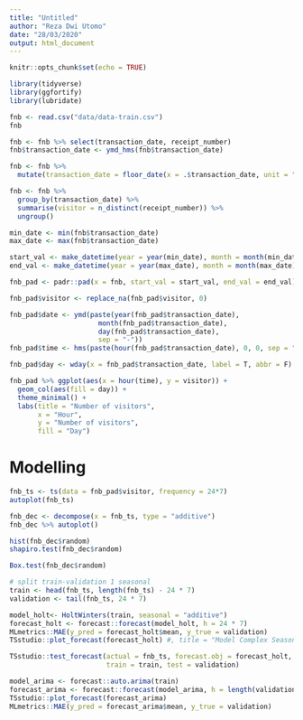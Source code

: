 ---
title: "Untitled"
author: "Reza Dwi Utomo"
date: "28/03/2020"
output: html_document
---

```{r setup, include=FALSE}
knitr::opts_chunk$set(echo = TRUE)
```

```{r message=FALSE}
library(tidyverse)
library(ggfortify)
library(lubridate)
```


```{r}
fnb <- read.csv("data/data-train.csv")
fnb
```

```{r}
fnb <- fnb %>% select(transaction_date, receipt_number)
fnb$transaction_date <- ymd_hms(fnb$transaction_date)
```

```{r}
fnb <- fnb %>% 
  mutate(transaction_date = floor_date(x = .$transaction_date, unit = "hour"))

```

```{r}
fnb <- fnb %>% 
  group_by(transaction_date) %>% 
  summarise(visitor = n_distinct(receipt_number)) %>% 
  ungroup()
```

```{r}
min_date <- min(fnb$transaction_date)
max_date <- max(fnb$transaction_date)

start_val <- make_datetime(year = year(min_date), month = month(min_date), day = day(min_date), hour = hour(hms("00:00:00")))
end_val <- make_datetime(year = year(max_date), month = month(max_date), day = day(max_date), hour = hour(max_date))

fnb_pad <- padr::pad(x = fnb, start_val = start_val, end_val = end_val)


```

```{r}
fnb_pad$visitor <- replace_na(fnb_pad$visitor, 0)
```

```{r}
fnb_pad$date <- ymd(paste(year(fnb_pad$transaction_date),
                      month(fnb_pad$transaction_date), 
                      day(fnb_pad$transaction_date), 
                      sep = "-"))
fnb_pad$time <- hms(paste(hour(fnb_pad$transaction_date), 0, 0, sep = ":"))

fnb_pad$day <- wday(x = fnb_pad$transaction_date, label = T, abbr = F)
```

```{r}
fnb_pad %>% ggplot(aes(x = hour(time), y = visitor)) +
  geom_col(aes(fill = day)) +
  theme_minimal() +
  labs(title = "Number of visitors",
       x = "Hour",
       y = "Number of visitors",
       fill = "Day")
```

# Modelling

```{r}
fnb_ts <- ts(data = fnb_pad$visitor, frequency = 24*7)
autoplot(fnb_ts)
```

```{r}
fnb_dec <- decompose(x = fnb_ts, type = "additive") 
fnb_dec %>% autoplot()
```

```{r}
hist(fnb_dec$random)
shapiro.test(fnb_dec$random)
```

```{r}
Box.test(fnb_dec$random)
```

```{r}
# split train-validation 1 seasonal
train <- head(fnb_ts, length(fnb_ts) - 24 * 7)
validation <- tail(fnb_ts, 24 * 7)
```

```{r}
model_holt<- HoltWinters(train, seasonal = "additive")
forecast_holt <- forecast::forecast(model_holt, h = 24 * 7)
MLmetrics::MAE(y_pred = forecast_holt$mean, y_true = validation)
TSstudio::plot_forecast(forecast_holt) #, title = "Model Complex Seasonality")
```

```{r}
TSstudio::test_forecast(actual = fnb_ts, forecast.obj = forecast_holt,
                        train = train, test = validation)
```

```{r}
model_arima <- forecast::auto.arima(train)
forecast_arima <- forecast::forecast(model_arima, h = length(validation))
TSstudio::plot_forecast(forecast_arima)
MLmetrics::MAE(y_pred = forecast_arima$mean, y_true = validation)
```

